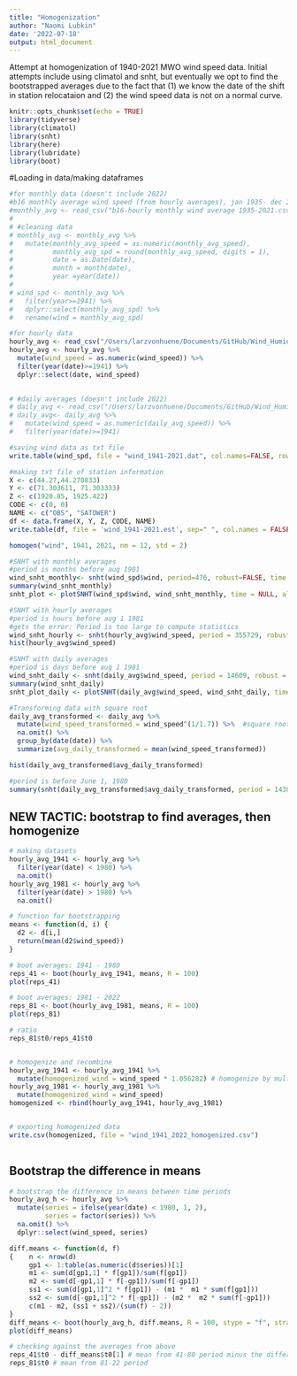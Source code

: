 ```yaml
---
title: "Homogenization"
author: "Naomi Lubkin"
date: '2022-07-18'
output: html_document
---
```

Attempt at homogenization of 1940-2021 MWO wind speed data. Initial attempts include using climatol and snht, but eventually we opt to find the bootstrapped averages due to the fact that (1) we know the date of the shift in station relocataion and (2) the wind speed data is not on a normal curve.

```r
knitr::opts_chunk$set(echo = TRUE)
library(tidyverse)
library(climatol)
library(snht)
library(here)
library(lubridate)
library(boot)
```

#Loading in data/making dataframes
```r
#for monthly data (doesn't include 2022)
#b16 monthly average wind speed (from hourly averages), jan 1935- dec 2021
#monthly_avg <- read_csv("b16-hourly monthly wind average 1935-2021.csv")
#
# #cleaning data 
# monthly_avg <- monthly_avg %>%
#   mutate(monthly_avg_speed = as.numeric(monthly_avg_speed), 
#          monthly_avg_spd = round(monthly_avg_speed, digits = 1), 
#          date = as.Date(date), 
#          month = month(date), 
#          year =year(date)) 
# 
# wind_spd <- monthly_avg %>%
#   filter(year>=1941) %>% 
#   dplyr::select(monthly_avg_spd) %>% 
#   rename(wind = monthly_avg_spd)

#for hourly data
hourly_avg <- read_csv("/Users/larzvonhuene/Documents/GitHub/Wind_Humidity_Project_2022/Data/wind_from_wind_1941_2022_rmd.csv")
hourly_avg <- hourly_avg %>%
  mutate(wind_speed = as.numeric(wind_speed)) %>%
  filter(year(date)>=1941) %>% 
  dplyr::select(date, wind_speed)
  

# #daily averages (doesn't include 2022)
# daily_avg <- read_csv("/Users/larzvonhuene/Documents/GitHub/Wind_Humidity_Project_2022/Data/b16-hourly daily wind average 1935-2021.csv")
# daily_avg<- daily_avg %>%
#   mutate(wind_speed = as.numeric(daily_avg_speed)) %>%
#   filter(year(date)>=1941)
```


```r
#saving wind data as txt file
write.table(wind_spd, file = "wind_1941-2021.dat", col.names=FALSE, row.names = FALSE)

#making txt file of station information 
X <- c(44.27,44.270833)
Y <- c(71.303611, 71.303333)
Z <- c(1920.85, 1925.422)
CODE <- c(0, 0)
NAME <- c("OBS", "SATOWER")
df <- data.frame(X, Y, Z, CODE, NAME)
write.table(df, file = 'wind_1941-2021.est', sep=" ", col.names = FALSE, row.names = FALSE)

homogen("wind", 1941, 2021, nm = 12, std = 2)
```


```r
#SNHT with monthly averages
#period is months before aug 1981
wind_snht_monthly<- snht(wind_spd$wind, period=476, robust=FALSE, time =NULL)
summary(wind_snht_monthly)
snht_plot <- plotSNHT(wind_spd$wind, wind_snht_monthly, time = NULL, alpha = 0.05)

#SNHT with hourly averages 
#period is hours before aug 1 1981
#gets the error: Period is too large to compute statistics
wind_snht_hourly <- snht(hourly_avg$wind_speed, period = 355729, robust = FALSE, time = NULL)
hist(hourly_avg$wind_speed)

#SNHT with daily averages
#period is days before aug 1 1981
wind_snht_daily <- snht(daily_avg$wind_speed, period = 14609, robust = FALSE, time = NULL)
summary(wind_snht_daily)
snht_plot_daily <- plotSNHT(daily_avg$wind_speed, wind_snht_daily, time=NULL, alpha = 0.05)
```

```r
#Transforming data with square root
daily_avg_transformed <- daily_avg %>% 
  mutate(wind_speed_transformed = wind_speed^(1/1.7)) %>%  #square root transformation
  na.omit() %>% 
  group_by(date(date)) %>% 
  summarize(avg_daily_transformed = mean(wind_speed_transformed))

hist(daily_avg_transformed$avg_daily_transformed)

#period is before June 1, 1980
summary(snht(daily_avg_transformed$avg_daily_transformed, period = 14381))

```


## NEW TACTIC: bootstrap to find averages, then homogenize
```r
# making datasets
hourly_avg_1941 <- hourly_avg %>% 
  filter(year(date) < 1980) %>% 
  na.omit()
hourly_avg_1981 <- hourly_avg %>% 
  filter(year(date) > 1980) %>% 
  na.omit()

# function for bootstrapping
means <- function(d, i) {
  d2 <- d[i,]
  return(mean(d2$wind_speed)) 
}

# boot averages: 1941 - 1980
reps_41 <- boot(hourly_avg_1941, means, R = 100)
plot(reps_41)

# boot averages: 1981 - 2022
reps_81 <- boot(hourly_avg_1981, means, R = 100)
plot(reps_81)

# ratio
reps_81$t0/reps_41$t0


# homogenize and recombine 
hourly_avg_1941 <- hourly_avg_1941 %>% 
  mutate(homogenized_wind = wind_speed * 1.056282) # homogenize by multiplying first era by 1.05
hourly_avg_1981 <- hourly_avg_1981 %>% 
  mutate(homogenized_wind = wind_speed)
homogenized <- rbind(hourly_avg_1941, hourly_avg_1981)


# exporting homogenized data
write.csv(homogenized, file = "wind_1941_2022_homogenized.csv")
  
```


## Bootstrap the difference in means
```r
# bootstrap the difference in means between time periods
hourly_avg_h <- hourly_avg %>% 
  mutate(series = ifelse(year(date) < 1980, 1, 2),
         series = factor(series)) %>% 
  na.omit() %>% 
  dplyr::select(wind_speed, series) 

diff.means <- function(d, f)
{    n <- nrow(d)
     gp1 <- 1:table(as.numeric(d$series))[1]
     m1 <- sum(d[gp1,1] * f[gp1])/sum(f[gp1])
     m2 <- sum(d[-gp1,1] * f[-gp1])/sum(f[-gp1])
     ss1 <- sum(d[gp1,1]^2 * f[gp1]) - (m1 *  m1 * sum(f[gp1]))
     ss2 <- sum(d[-gp1,1]^2 * f[-gp1]) - (m2 *  m2 * sum(f[-gp1]))
     c(m1 - m2, (ss1 + ss2)/(sum(f) - 2))
}
diff_means <- boot(hourly_avg_h, diff.means, R = 100, stype = "f", strata = as.vector(hourly_avg_h$series))
plot(diff_means)

# checking against the averages from above
reps_41$t0 - diff_means$t0[1] # mean from 41-80 period minus the difference in means
reps_81$t0 # mean from 81-22 period
```


